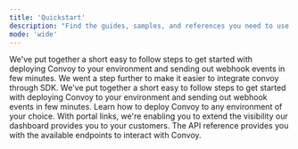 ```yaml
---
title: 'Quickstart'
description: "Find the guides, samples, and references you need to use Convoy to start sending out and receiving webhook events as fast as possible."
mode: 'wide'
---
```


<CardGroup cols={2}>
  <Card title="Overview" icon="book-open-cover" href="/home/introduction">
    We've put together a short easy to follow steps to get started with
    deploying Convoy to your environment and sending out webhook events in few
    minutes.
  </Card>
  <Card title="SDK" icon="toolbox" href="/sdk/sdk">
    We went a step further to make it easier to integrate convoy through SDK.
  </Card>
  <Card title="Configuration" icon="toolbox" href="/configurations/configuration">
    We've put together a short easy to follow steps to get started with
    deploying Convoy to your environment and sending out webhook events in few
    minutes.
  </Card>
  <Card title="Deployment" icon="toolbox" href="/deployment/install-convoy">
    Learn how to deploy Convoy to any environment of your choice.
  </Card>
  <Card title="Portal Links" icon="toolbox" href="/product-manual/portal-links">
    With portal links, we're enabling you to extend the visibility our dashboard
    provides you to your customers.
  </Card>
  <Card title="API Reference" icon="toolbox" href="/api-reference/welcome">
    The API reference provides you with the available endpoints to interact with
    Convoy.
  </Card>
</CardGroup>
